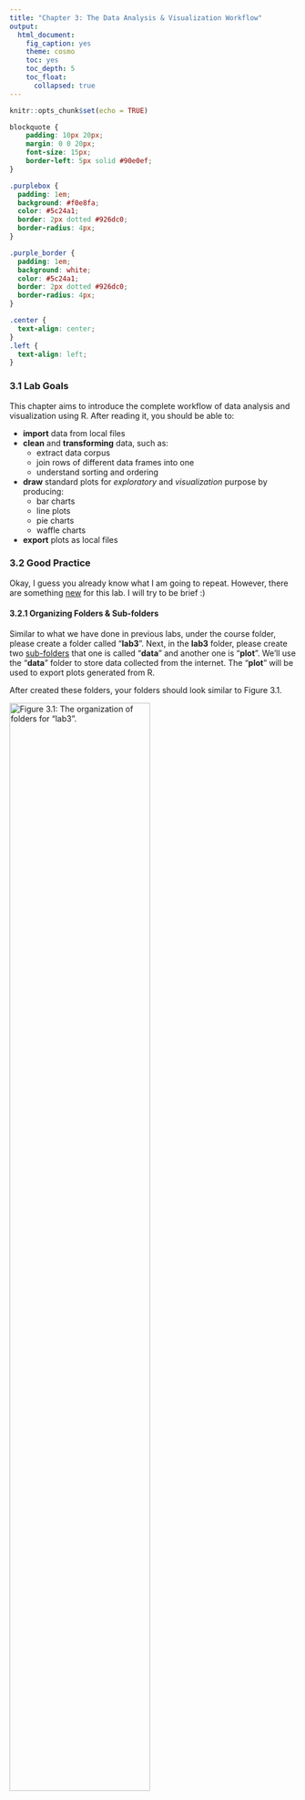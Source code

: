 ```yaml
---
title: "Chapter 3: The Data Analysis & Visualization Workflow"
output: 
  html_document:
    fig_caption: yes
    theme: cosmo
    toc: yes
    toc_depth: 5
    toc_float: 
      collapsed: true
---
```


```r
knitr::opts_chunk$set(echo = TRUE)
```


```css
blockquote {
    padding: 10px 20px;
    margin: 0 0 20px;
    font-size: 15px;
    border-left: 5px solid #90e0ef;
}

.purplebox {
  padding: 1em;
  background: #f0e8fa;
  color: #5c24a1;
  border: 2px dotted #926dc0;
  border-radius: 4px;
}

.purple_border {
  padding: 1em;
  background: white;
  color: #5c24a1;
  border: 2px dotted #926dc0;
  border-radius: 4px;
}

.center {
  text-align: center;
}
.left {
  text-align: left;
}
```


### 3.1 Lab Goals 

This chapter aims to introduce the complete workflow of data analysis and visualization using R. After reading it, you should be able to:

* **import** data from local files 
* **clean** and **transforming** data, such as: 
  + extract data corpus 
  + join rows of different data frames into one
  + understand sorting and ordering 
* **draw** standard plots for _exploratory_ and _visualization_ purpose by producing:
  + bar charts 
  + line plots
  + pie charts
  + waffle charts
  
* **export** plots as local files 

### 3.2 Good Practice 

Okay, I guess you already know what I am going to repeat. However, there are something [new]{.ul} for this lab. I will try to be brief :) 


#### 3.2.1 Organizing Folders & Sub-folders

Similar to what we have done in previous labs, under the course folder, please create a folder called "**lab3**". Next, in the **lab3** folder, please create two [sub-folders]{.ul} that one is called "**data**" and another one is "**plot**". 
We'll use the "**data**" folder to store data collected from the internet. The "**plot**" will be used to export plots generated from R. 

After created these folders, your folders should look similar to Figure 3.1. 

![Figure 3.1: The organization of folders for "lab3".](figs/lab3_folder_structure.png){width=70%}
<br>
<br>


#### 3.2.2 Data
I have collected some tables for this lab. These tables tell use about population's [education attainment]{.ul} and [racial diversity]{.ul} in two cities: Colorado Springs (CO) and Buffalo (NY). These data are collected from [US Census Bureau](https://data.census.gov/) using the [American Community Survey](https://www.census.gov/programs-surveys/acs/about.html)'s 5-year estimates. 


Please follow the steps below: 

* **Go** to https://github.com/fuzhen-yin/uccs_geoviz/blob/main/data/lab3_data.zip
* **Download** the file _"lab3_data.zip"_ (see Figure 3.2)

  ![Figure 3.2: Download _"lab3_data.zip"_ .](figs/lab3_download_data.png){width=70%}

* **Unzip** folder _"lab3_data.zip"_ (see Figure 3.3)

  ![Figure 3.3: Extract files from _"lab3_data.zip"_ .](figs/lab3_extract_data.png){width=35%}

* **Move** all files to the _"data"_ folder we just created in [Step 3.2.1](https://fuzhen-yin.github.io/uccs_geoviz/lab3.html#32_Good_Practice) (see Figure 3.4)

  ![Figure 3.4: Move files to _"data"_ folder under _"lab3"_.](figs/lab3_move_tables_to_datafolder.png){width=60%}


#### 3.2.3 Housekeeping & Launching RStudio
Again, we would like to start a **new project** from scratch with a **clean R Script**. Please do the following steps. If you have any questions about these steps, please refer to the previous chapters for help. 

* Step 1: Make sure all existing R projects are **properly closed**. 
    + If *not*, please close it by going to *File* --> *Close Project* --> *Save* changes (see [Chapter 2.5](https://fuzhen-yin.github.io/uccs_geoviz/lab2.html#25_Close__Exit)). 
* Step 2: Create a **New Project** using **Existing Directory**, navigate to **lab3**, click **open**, then **Create Project**. (see [Chapter 1.3](https://fuzhen-yin.github.io/uccs_geoviz/lab1.html#13_Launching_RStudio)). 
* Step 3: Create a **New Script** by go to **File** --> **New File** --> **R Script**. **Save** the script by giving it a proper name.


#### 3.2.4 Before You Start

:::: {.purplebox data-latex=""}
::: {.left data-latex=""}
[**Heads-Up! **]{.ul}
:::

This is a pretty **long tutorial** but it will guide you through a complete workflow of data analysis and visualization. As you can imagine, this will be a steep learning curve. Please take _regular breaks_ (see instructions below). 

This tutorial covers most of the techniques for **Assignment 2**. Please try to:

* Re-write the script by yourself. 
* Read through the text carefully and try to understand what bits of code are doing as you go. 
* It's okay that you don't fully understand some codes. Don't worry as the key is to revisit later and try to work out what is going on. Learning is a iterative process. 
* Start to think about how you can adapt a particular line of code or functions to your own project. 
* Be CURIOUS!! Ask QUESTIONS!!

::::


<br>

:::: {.purple_border data-latex=""}
::: {.left data-latex=""}
[**Only Read This If You Plan to Take Breaks!**]{.ul}
:::

If you plan to work on this lab later, please remember to **save your script**, and **properly close** the [project]{.ul} and [RStudio]{.ul}. To **reopen** your project, please:

* Step 1: launch RStudio.
* Step 2: open project by going to _"File"_ --> _"Open [Project]{.ul}"_ --> Navigate to your _"lab3"_ folder, click to open [**lab3.Rproj**]{.ul}.
* Step 3: You should be able to see your script for lab3. 
  + If not, go to _"File"_ --> _"Open [File]{.ul}"_ --> Navigate to your _"lab3"_ folder, and open the script with the suffix **[.R]{.ul}**. 
* Step 4: Before writing new lines, please run the existing script from top to bottom.  

::::

### 3.3 Viz: Population Growth 
Finally, we'll start coding! From now, each section is an **independent** project that each produces one or more graphics for different purposes. Each project will expose you to a complete data analysis and visualization **workflow.** 


We will use two cities _Colorado Springs (CO)_ (a growing city) and _Buffalo (NY)_ (a declining city) for case studies. The purpose of these graphics is to understand their different _socio-demographic characteristics_. 
This section is to produce a plot [comparing the population growth between two cities]{.ul}. 

Let's **install** & **call** some libraries first. Last time, we have used ``` ggplot2 ```. This time, we will learn another library ``` dplyr ``` and ``` waffle ```. 

> ``` dplyr ``` is a very commonly used package for **data frame manipulation** ([read more](https://dplyr.tidyverse.org/)). 
> ``` waffle ``` is a package to produce waffle chart. 

```r
## Install libraries
install.packages("dplyr")
install.packages("waffle")

## If you don't have the package "ggplot2" installed
## please (1) un-comment the code below by deleting the hash tag; (2) run it
# install.packages("ggplot2")
```

After installing packages, we call the three libraries. _Hint: Everytime you open or restart an R project/script, you would need to call libraries. But you don't need to install them every time_

```r
## Library 
library(ggplot2)  # plot
library(dplyr)    # data manipulation
library(waffle)   # waffle chart
```

#### 3.3.1 Create Population Data 2010-2022

Data is the fundamentals of visualization. Here, we create a data frame (or table) to store the population data of Colorado Springs (COS) for 12 years, from 2010 to 2022. The **original data** is from [US Census Bureau](https://data.census.gov/) and  [Table S0101: Age and Sex](https://data.census.gov/table/ACSST5Y2022.S0101?g=160XX00US0816000,3611000). Here, we replicate some of the data records from that table. 

> We use the function ``` data.frame() ``` to create a new table and give the table a name _"pop_cos"_. We want the table have three columns which are _year_, _population_ and _city_.  

```r
## Colorado Springs, CO (COS)'s Population Change 2010-2022 
pop_cos <- data.frame(
  year = c(2010:2022),
  population = c(403983,410688,417534,425805,433547,442040,448759,450000,457502,464871,471686,475282,479612),
  city = "Colorado Springs"
)
```


Next, let's briefly check the data types in this table using the ``` str() ``` function. And have a look at the table using ``` View() ```. The ``` View() ``` function is the same as you click the _"pop_cos"_ variable in the **Environment** Tab. 

```r
# Check data type 
str(pop_cos)

# View the data frame "pop_cos". 
View(pop_cos)
```

Okay, let's go back to the script and create another data frame for Buffalo (NY) and assign the data frame to the variable _"pop_buf"_. 

```r
## Buffalo, NY (BUF)'s Population Change 2010-2022 
pop_buf <- data.frame(
  year = c(2010:2022),
  population = c(266012,263914,261955,260568,259959,259517,258989,259574,257518,256480,255805,276011,276688),
  city = "Buffalo"
)
```


#### 3.3.2 Data Query & Analysis

Let's explore these two data frames _"pop_cos"_ and _"pop_buf"_ a little bit. Remember the ``` $ ``` symbol? It can be used to select a particular column from a data frame. Let's check the summary statistics of population in the two cities by using ``` summary() ```. 
```r
# What are the column names? 
names(pop_cos)
names(pop_buf)

# Summary statistics of the population column - COS? 
summary(pop_cos$population)

# Summary statistics of the population column - BUF? 
summary(pop_buf$population)
```

The summary statistic suggests that Colorado Springs has more population than BUF. Next, let's look at the data frame more carefully by sub-setting particular records based some conditions. 

* Extract a particular column within the data frame by calling the column name. 
```r
# subset the "population" column from the "pop_cos" data frame
pop_cos['population']
```

* Exacting two or more column by calling column names. The ``` c() ``` function combines two elements ``` "year" ``` and ``` "population" ``` into a vector. 
```r
# subset two columns "year" and "population" from the "pop_cos" data frame
pop_cos[c('year','population')]
```

* Select records based on conditions (e.g., when population is over 450000). The code below gives you all rows that with a population over 450000. 
```r
# Check at what years COS has more than 450000 population 
pop_cos[pop_cos$population > 450000,]
```

Okay, the output suggests that since 2018, Colorado Springs has population exceeding 450000. Now, let's check that for Buffalo. 
```r
# Check at what years BUF has more than 450000 population 
pop_buf[pop_buf$population > 450000,]
```

Oops! It seems Buffalo never had its population over 450000. All these comparison suggests at least in the last decade, Colorado Springs is more populated than Buffalo. 

Next, let's calculate the **population growth rate** from 2010 to 2022 for the two cities. The population growth rate is calculated using the equation below (Eq. 3.1):

$$ Growth Rate = 100 * \frac {Population_{2022} - Population_{2010}} {Population_{2010}} $$

<br> 

Calculate the population growth rate for Colorado Springs. We extract the # of population in 2010 and 2022 separately. 

The code below is (1) asking the machine to locate the record (or row) in the data frame _"pop_cos"_ with the ``` year ``` column equal to 2022, (2) asking the machine to return the value in the ``` population ``` column, (3) and save that value as a new variable ``` pop_cos_2022 ```. 
```r
# Filter a particular value  population in a particular year 
# Colorado Springs' population in 2022
pop_cos_2022 <- pop_cos[pop_cos$year == "2022", "population"]
# Colorado Springs' population in 2010
pop_cos_2010 <- pop_cos[pop_cos$year == "2010", "population"]
```

After extracting the population values for 2010 and 2022, let's calculate the growth rate using Eq. 3.1. Please report the value of ``` pop_change_cos ```  to the **lab3 report**. 
```r
# population growth rate - COS
pop_change_cos <- 100 * (pop_cos_2022 - pop_cos_2010) / pop_cos_2010
pop_change_cos
```

Next, we calculate the population growth rate for Buffalo. Please report the value of ``` pop_change_buf ```  to the **lab3 report**. 
```r
# Buffalo' population in 2022
pop_buf_2022 <- pop_buf[pop_buf$year == "2022", "population"]
# COS' population in 2010
pop_buf_2010 <- pop_buf[pop_buf$year == "2010", "population"]

# calculate population growth rate 
pop_change_buf <- 100 * (pop_buf_2022 - pop_buf_2010) / pop_buf_2010
pop_change_buf
```

Okay, it seems both cities have positive population growth rates between 2010 and 2022. But Colorado Springs has such a rapid growth in the past decade. Compared to Colorado Springs, Buffalo was experiencing an incremental population growth. 

**BUT**! Does this give us a **full picture** of population changes of two cities? I am not sure. Let's visualize their population year by year and see what we can find. 

#### 3.3.3 Line Plots

Let's combine the two data frame ``` pop_cos ``` and ``` pop_buf ``` together and save it as a new variable ``` pop_cos_buf ```. Remember that we have checked their column names in [Step 3.3.2.](https://fuzhen-yin.github.io/uccs_geoviz/lab3.html#332_Data_Query__Analysis) One condition to combine rows together is that they need to have the same column names.  

```r
## Combine two data frames together by rows. This requires two data frames have the same column names 
pop_cos_buf <- rbind(pop_cos, pop_buf)

## Have a look at the table 
View(pop_cos_buf)
```

Then, we produce a simple line chart of population growth for two cities by using the ``` ggplot() ``` function. The code below asks the machine to do the following tasks. 

* ``` data = ``` specifies to use ``` pop_cos_buf ``` as the base data; 
* ``` aes() ``` describe how variables in the data are mapped to visual properties; 
* ``` geom_line() ``` makes a line plot. 


```r
# a line chart of population growths: basic version 
ggplot(data = pop_cos_buf, 
       aes(x=year, y=population, group=city, color=city)) + 
  geom_line()
```

Well, it produces a plot showing the population trend in two cities. It's good and fast to explore the data. But, I am not satisfied with how it looks. For example: 

* I don't like the grey background. 
* The x-axis labels are with decimals which are not good for years. 
* The lines seem not thick enough.  

Let's improve the plot by giving more instructions in terms of how we want the plot illustrates the data. Please run the code blow and observe how this plot is different from the previous one. In **lab3 report**, please report what are the purpose of these codes: 

* ``` scale_x_continuous(breaks =c(2010,2012,2014,2016,2018,2020,2022)) ```
* ``` ggtitle("Population Changes in Two Cities") ```
* ``` xlab("Year") ```
* ``` ylab("Population") ```

```r
# update plot 
ggplot(data = pop_cos_buf, aes(x=year, y=population, group=city, color=city)) + 
  geom_line() + 
  scale_x_continuous(breaks =c(2010,2012,2014,2016,2018,2020,2022)) + 
  ggtitle("Population Changes in Two Cities") + 
  xlab("Year") + 
  ylab("Population")
```


Let's continue to improve the plot by:

* adding data points to the plot using ``` geom_point() ``` 
* changing line colors using ``` scale_color_manual( values = c()) ``` 
* apply the minimalist theme ``` theme_minimal() ```. The package ``` ggplot ``` has many pre-defined themes (see [here](https://ggplot2.tidyverse.org/reference/ggtheme.html)).  

This time, instead of visualizing the plot directly, we save it into the variable ``` plot1_growth ``` and plot it later by calling this variable. 

```r
# improve the plot
plot1_growth <- ggplot(data = pop_cos_buf, aes(x=year, y=population, group=city, color=city)) + 
  geom_line(linewidth  = 0.5) + 
  geom_point(size = 0.7) + 
  scale_x_continuous(breaks =c(2010,2012,2014,2016,2018,2020,2022)) + 
  scale_color_manual(values = c("purple","orange")) + 
  ggtitle("Population Changes in Two Cities") + 
  xlab("Year") + 
  ylab("Population") +
  theme_minimal()

# view the plot 
plot1_growth
```

#### 3.3.4 Export Plots 

It seems the plot ``` plot1_growth ```  is good enough. Let's stop here for now and export it to the _"plot"_ folder we have created in [Step 3.2.1.](https://fuzhen-yin.github.io/uccs_geoviz/lab3.html#321_Organizing_Folders__Sub-folders). We will export it as a [.pdf]{.ul} file because it can store information in vector format and is easier to edit later. We will use the function ``` pdf() ```. 

> The path ``` "plot/plot1_population_growth_two_cities.pdf" ``` tells the machine to save the pdf to the _"plot"_ folder and name it as _"plot1_population_growth_two_cities.pdf"_. Feel free to use a different name. 

```r
pdf("plot/plot1_population_growth_two_cities.pdf", width = 6, height =3 )
print(plot1_growth)
dev.off()
```

After running the code above, please go to  **lab3** folder --> **plot** folder. Do you see a pdf there? Open it and do a screenshot for **lab3 report**. 


<br>


### 3.4 Viz: Education Attainment 
I know it's a lot already. If you plan to **take a break**, this is a good time! Please refer to [Section 3.2.4](https://fuzhen-yin.github.io/uccs_geoviz/lab3.html#324_Before_You_Start) for instructions on how to properly close the project and re-open it later. 

#### 3.4.1 Get Data
Okay, if you plan to continue, hang on tight! I will be very brief to save times & efforts. 

This section explores the education attainment (of people 25 years and older) of the two cities, Colorado Springs and Buffalo. Unlike the previous section, this time we read the data from local **.csv** files using the function ``` read.csv() ```. The file path ``` data/S1501_Education_ColoradoSprings.csv ``` tells the machine to go to the ``` data ``` folder and import the **.csv** file _"S1501_Education_ColoradoSprings.csv "_. 

```r
## Education Attainment - Colorado Springs
edu_cos <- read.csv("data/S1501_Education_ColoradoSprings.csv")

## Education Attainment - Buffalo
edu_buf <- read.csv("data/S1501_Education_Buffalo.csv")
```

Check data type. 
```r
str(edu_cos)
str(edu_buf)
```

> The Education Attainment data is collected from  [US Census Bureau](https://data.census.gov/) via ACS 5-year survey. The link of the original table is [S1501: Educational Attainment](https://data.census.gov/table/ACSST1Y2022.S1501?q=education&g=160XX00US0816000,3611000). The data we have in the .csv files are a corpus of that table by focusing on population age 25 and elder.  

Let's have a look at the table first. 

```r
View(edu_cos)
View(edu_buf)
```


#### 3.4.2 Data Manipulation

The ``` Count ``` column tells us how many people is at a particular education level. Let's check the total number of people in this data by using the ``` sum() ``` function. 

```r
# Check the total population age 25 and over in each city 
sum(edu_cos$Count)
sum(edu_buf$Count)
```

Intead of the column _"count"_, we are more interested in calculating the _"percentage"_ of population in each level. The percentage is calculated as: 

$$ \% \ of \ people \ in \ a \ particular \ level =  100 * \frac {Count \ of \ people \ in \ a \ particular \ level} {Total \ population} $$ 
<br> 

Let's calculate the percentage in each education level and save it as a new column _"Percentage"_. 

```r
# Create a new column to calculate the percentage (%) of population attaining different education levels
edu_cos["Percentage"] <- 100 * edu_cos$Count / sum(edu_cos$Count)
edu_buf["Percentage"] <- 100 * edu_buf$Count / sum(edu_buf$Count)
```

#### 3.4.3 Bar Plot

Let's start to plot the education attainment for Colorado Springs. 
```r
# basic version. Plot two cities separately. 
ggplot(edu_cos, aes(x=Education_Level, y=Percentage)) + 
  geom_bar(stat = "identity")
```

Hmmm, the plot really doesn't look great. The x-axis texts stick together and hard to read. It will be better if we can rotate the x-axis a little bit. Let's rotate it by 45 degree. 

```r
# rotate x axis 
ggplot(edu_cos, aes(x=Education_Level, y=Percentage)) + 
  geom_bar(stat = "identity") + 
  theme(axis.text.x = element_text(angle = 45, vjust = 1, hjust=1))
```

It is much better. But it seems the x-axis does follow the order as the data frame. Let's check how the education level is ordered in the table ``` edu_cos ```. 

```r
edu_cos$Education_Level 
```

The order of education level makes more sense because it is  from the lowest to the highest. Let's force the machine to order the x-aixs as the data frame, and reproduce the plot. 

```r
# reorder x-axis as the data frame shows 
edu_cos$Education_Level <- factor(edu_cos$Education_Level, levels=unique(edu_cos$Education_Level))

# plot 
ggplot(edu_cos, aes(x=Education_Level, y=Percentage)) + 
  geom_bar(stat = "identity") + 
  theme(axis.text.x = element_text(angle = 45, vjust = 1, hjust=1))
```

Let's combine Buffalo and Colorado Springs together and make a bar plot for comparison. 
```r
# combine the rows from the two data frames "edu_cos", "edu_buf" 
edu_cos_buf <- rbind(edu_cos, edu_buf)
edu_cos_buf$Education_Level <- factor(edu_cos_buf$Education_Level, levels=unique(edu_cos_buf$Education_Level))

# make a bar plot for comparison 
ggplot(edu_cos_buf, aes(x=Education_Level, y=Percentage, fill = NAME)) + 
  geom_bar(stat = "identity", position = "dodge") + 
  theme(axis.text.x = element_text(angle = 45, vjust = 1, hjust=1))
```

Improve the plot a little bit by:

* using different colors: ``` scale_fill_manual() ```
* rename x and y labels: ``` xlab() ``` and ``` ylab() ```
* apply a black & white theme: ``` theme_bw() ```

We will save the plot under the variable ``` plot1_education ``` and call it to see the figure. 
```r
# change colors and use a customized theme 
plot1_education <- ggplot(edu_cos_buf, aes(x=Education_Level, y=Percentage, fill = NAME)) + 
  geom_bar(stat = "identity", position = "dodge") + 
  scale_fill_manual(values=c("#F5B19C","#0F4C81")) + 
  theme_bw() + 
  theme(axis.text.x = element_text(angle = 45, vjust = 1, hjust=1)) + 
  xlab("Education Attainment") + 
  ylab("Percentage (%)")

plot1_education
```

Have a look at the plot and observes how the two cities are different from each other in terms of education attainment.

#### 3.4.4 Export 

```r
# export 
pdf("plot/plot2_education_attainment_percentage_two_cities.pdf", width = 8, height =5 )
print(plot1_education)
dev.off()
```

After running the code above, please go to  **lab3** folder --> **plot** folder. Do you see a new pdf there? Open it and do a screenshot for **lab3 report**. 

### 3.5 Viz: Racial Diversity

This section examines the racial diversity in Colorado Springs and Buffalo, and uses different visualization techniques (e.g., pie chart and waffle chart) to illustrate the same data.


#### 3.5.1 Import Data 

First, let's import the data from local **.csv** files: _"B02001_Race_ColoradoSprings.csv"_ and _"B02001_Race_Buffalo.csv"_. 

> This data is collected by [US Census Bureau](https://data.census.gov/) via ACS 5-year survey. The original table is [B02001:Race](https://data.census.gov/table/ACSDT5Y2022.B02001?q=Race%20and%20Ethnicity&g=160XX00US0816000,3611000). 

```r
# Read Data 
race_cos <- read.csv("data/B02001_Race_ColoradoSprings.csv")
race_buf <- read.csv("data/B02001_Race_Buffalo.csv")
```

```r
# Examine data type 
str(race_cos)
str(race_buf)
```

```r
# Have a look at the data frame  
View(race_cos)
View(race_buf)
```

#### 3.5.2 Data Manipulation
Similar to [step 3.4.2](https://fuzhen-yin.github.io/uccs_geoviz/lab3.html#342_Data_Manipulation), we create a new column called _"Percentage"_ to calculate the proportion of population under each category. But this time, we want to round the column  _"Percentage"_ to two decimal digits (0.00) by using the function ``` round() ```. 
```r
# Calculate Percentage - COS
race_cos['Percentage'] <- 100 * race_cos$Count / sum(race_cos$Count)
# Round it to two decimal digits
race_cos['Percentage'] <- round(race_cos['Percentage'], 2)

# Let's do the same to the Buffalo race dataset 
race_buf['Percentage'] <- 100 * race_buf$Count / sum(race_buf$Count)
race_buf['Percentage'] <- round(race_buf['Percentage'], 2)
```


#### 3.5.3 Pie Charts

Create a basic pie chart representing racial composition for Colorado Springs and save it to the _"plot"_ folder. 

> In the ``` scale_fill_brewer(palette="Set3") ```, we ask the machine to apply a color palette called ``` Set3 ```. 

You can try other color palette by checking the [R Color Cheatsheet](https://www.nceas.ucsb.edu/sites/default/files/2020-04/colorPaletteCheatsheet.pdf). 
```r
# Basic pie chart - Colorado Springs
plot3_race_cos <- ggplot(race_cos, aes(x="", y=Percentage, fill=Race)) +
  geom_bar(stat="identity", width=1) +
  coord_polar("y", start=0) + 
  theme_void() + 
  scale_fill_brewer(palette="Set3") +
  ggtitle("Colorado Springs")

# export 
pdf("plot/plot3_race_cos.pdf")
print(plot3_race_cos)
dev.off()
```

Create a basic pie chart for Buffalo. 
```r
# Basic pie chart - Buffalo 
plot3_race_buf <- ggplot(race_buf, aes(x="", y=Percentage, fill=Race)) +
  geom_bar(stat="identity", width=1) +
  coord_polar("y", start=0) + 
  theme_void() + 
  scale_fill_brewer(palette="Set3") + 
  ggtitle("Buffalo")
  
pdf("plot/plot3_race_buff.pdf")
print(plot3_race_buf)
dev.off()
```


#### 3.5.4 Waffle Charts

It almost the end. Let's have some fun to conclude this practical by creating a waffle chart for the two cities. First, we combine the two data frame ``` race_cos ``` and ``` race_buf ``` and save it as a new variable ``` race_cos_buf ```. 
```r
## Combine rows
race_cos_buf <- rbind(race_cos, race_buf)
```

Ready for something exciting? Run the code below. 
```r
# waffle chart 
ggplot(data = race_cos_buf, aes(fill=Race, values=Percentage)) +
  geom_waffle(color = "white", size = 1.125, n_rows = 6) +
  facet_wrap(~City, ncol=1) +
  theme_void()
```

Let's try a different color palette ``` Set2 ``` and save the plot as a new variable. 
```r
# Try a different color palette
plot4_race_waffle <- ggplot(data = race_cos_buf, aes(fill=Race, values=Percentage)) +
  geom_waffle(color = "white", size = 1.125, n_rows = 6) +
  facet_wrap(~City, ncol=1) + 
  scale_fill_brewer(palette="Set2") +
  theme_void()

# call the plot 
plot4_race_waffle
```

#### 3.5.5 Export 
```r
# Export as a pdf
pdf("plot/plot4_race_waffle_cos_buf.pdf")
print(plot4_race_waffle)
dev.off()
```

After running the code above, please go to  **lab3** folder --> **plot** folder. Do you see a new pdf there? Open it and do a screenshot for **lab3 report**. 



### 3.6. Close & Exit

Congratulations!! You made it to the end. Let's close the project. 

Please go "File"--> "Close Project" -- a pop window asking "Do you want to save these changes" --> "Yes".

